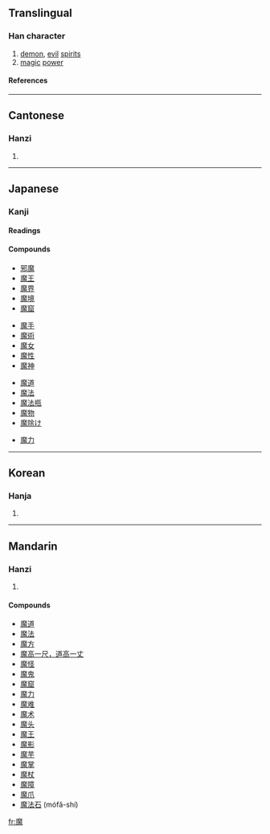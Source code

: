 ==Translingual==
===Han character===
{{Han char|rn=194|rad=鬼|as=11|sn=21|four=0021<sub>3</sub>|canj=戈金竹山戈 (ICHUI), 戈木竹山戈 (IDHUI)}}
# [[demon]], [[evil]] [[spirits]]
# [[magic]] [[power]]
====References====
{{Han ref|kx=1462.670|dkj=45906|dj=1997.020|hdz=74436.110|uh=9B54|ud=39764|bh=C55D|bd=50525}}
----

==Cantonese==
===Hanzi===
{{yue-hanzi|jyut=|y=mo1}}
# {{defn|Cantonese}}
----
==Japanese==
===Kanji===
{{ja-kanji|grade=c|rs=鬼11}}
====Readings====
{{ja-readings|on=[[ま]] (ma), [[ば]] (ba)|kun=[[まもの]] (mamono)}}

====Compounds====
{{top4}}
*[[邪魔]]
*[[魔王]]
*[[魔界]]
*[[魔境]]
*[[魔窟]]
{{mid4}}
*[[魔手]]
*[[魔術]]
*[[魔女]]
*[[魔性]]
*[[魔神]]
{{mid4}}
*[[魔道]]
*[[魔法]]
*[[魔法瓶]]
*[[魔物]]
*[[魔除け]]
{{mid4}}
*[[魔力]]
{{bottom}}
----
==Korean==
===Hanja===
{{ko-hanja|hangeul=마|eumhun=|rv=ma|mr=ma|y=ma}}
# {{defn|Korean}}
----
==Mandarin==
===Hanzi===
{{cmn-hanzi|pin=mó (mo2)|wg=mo<sup>2</sup>|y=}}
# {{defn|Mandarin}}

====Compounds====
*[[魔道]]
*[[魔法]]
*[[魔方]]
*[[魔高一尺，道高一丈]]
*[[魔怪]]
*[[魔鬼]]
*[[魔窟]]
*[[魔力]]
*[[魔难]]
*[[魔术]]
*[[魔头]]
*[[魔王]]
*[[魔影]]
*[[魔芋]]
*[[魔掌]]
*[[魔杖]]
*[[魔障]]
*[[魔爪]]
*[[魔法石]] (mófǎ-shí)

[[fr:魔]]